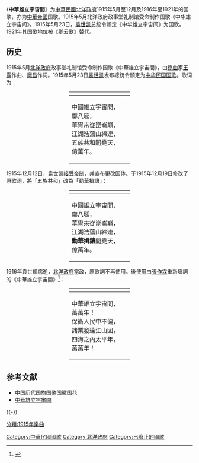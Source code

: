 {{Infobox Anthem
|title          = 中華雄立宇宙間
|country        = {{ROC-1912}}国歌<br>[[File:Flag_of_the_Empire_of_China_1915-1916.svg|border]] [[中华帝国|中华帝国]]
|author         = [[廕昌|廕昌]]
|lyrics_date    = 
|composer       = [[王露_(音樂家)|王露]]
|image          = Twelve Symbols national emblem of China.svg
|image_size     = 200
|caption        = 
|music_date     = 
|adopted        = 1915年5月23日
|until          = 1921年7月1日
|sound          = China Heroically Stands in the Universe.ogg
|sound_title    = 
|sound_description = 
}}
{{中國國歌史}}
《'''中華雄立宇宙間'''》为[[中華民國大陸時期|中華民國]][[北洋政府|北洋政府]]1915年5月至12月及1916年至1921年的国歌，亦为[[中華帝國|中華帝國]]国歌。1915年5月北洋政府政事堂礼制馆受命制作国歌《中华雄立宇宙间》。1915年5月23日，[[袁世凯|袁世凯]]总统令颁定《中华雄立宇宙间》为国歌。1921年其国歌地位被《[[卿云歌|卿云歌]]》替代。

==历史==
1915年5月[[北洋政府|北洋政府]]政事堂礼制馆受命制作国歌《中華雄立宇宙間》，由[[崑曲|崑曲]]家[[王露_(音樂家)|王露]]作曲、[[廕昌|廕昌]]作詞。1915年5月23日[[袁世凯|袁世凯]]发布總統令颁定为[[中华民国|中华民国]][[国歌|国歌]]。歌词为：
<center>
{| summary="歌词"
! style="text-align:left;" width="33%" |
|- valign=top
|
中國雄立宇宙間，<br />
廓八埏，<br />
華胄來從崑崙巔，<br />
江湖浩蕩山綿連，<br />
五族共和開堯天，<br />
億萬年。
|}
</center>

1915年12月12日，袁世凯[[洪憲帝制|接受帝制]]，并宣布更改国体。于1915年12月19日修改了原歌词，將「五族共和」改為「勳華揖讓」：
<center>
{| summary="歌词"
! style="text-align:left;" width="33%" |
|- valign=top
|
中國雄立宇宙間，<br />
廓八埏，<br />
華胄來從崑崙巔，<br />
江湖浩蕩山綿連，<br />
'''勳華揖讓'''開堯天，<br />
億萬年。
|}
</center>

1916年袁世凱病逝，[[北洋政府|北洋政府]]當政，原歌詞不再使用。後使用由[[張作霖|張作霖]]重新填詞的《中華雄立宇宙間》<ref>{{Cite web |url=http://cpc.people.com.cn/GB/64162/64172/85037/85040/6653698.html |title=中国国歌百年演变史话 |accessdate=2018-02-13 |archive-date=2020-08-20 |archive-url=https://web.archive.org/web/20200820003428/http://cpc.people.com.cn/GB/64162/64172/85037/85040/6653698.html |dead-url=no }}</ref>：
<center>
{| summary="歌詞"
! style="text-align:left;" width="33%" |
|- valign=top
|
中華雄立宇宙間，<br />
萬萬年！ <br />
保衛人民中不偏，<br />
諸業發達江山固，<br />
四海之內太平年，<br />
萬萬年！
|}
</center>

== 参考文献 ==
{{Reflist}}
{{refbegin}}
*[http://sunchateau.com/zl/china.htm 中国历代国旗国歌国徽国花] {{Wayback|url=http://sunchateau.com/zl/china.htm |date=20191003004015 }}
*[https://web.archive.org/web/20160304130310/http://www.republicofchina.info/ 中華雄立宇宙間]
{{refend}}

{{-}}
{{中華民國國家主權象徵}}

[[Category:中華民國國歌|Category:中華民國國歌]]
[[Category:北洋政府|Category:北洋政府]]
[[Category:已廢止的國歌|Category:已廢止的國歌]]
[[分類:1915年樂曲|分類:1915年樂曲]]